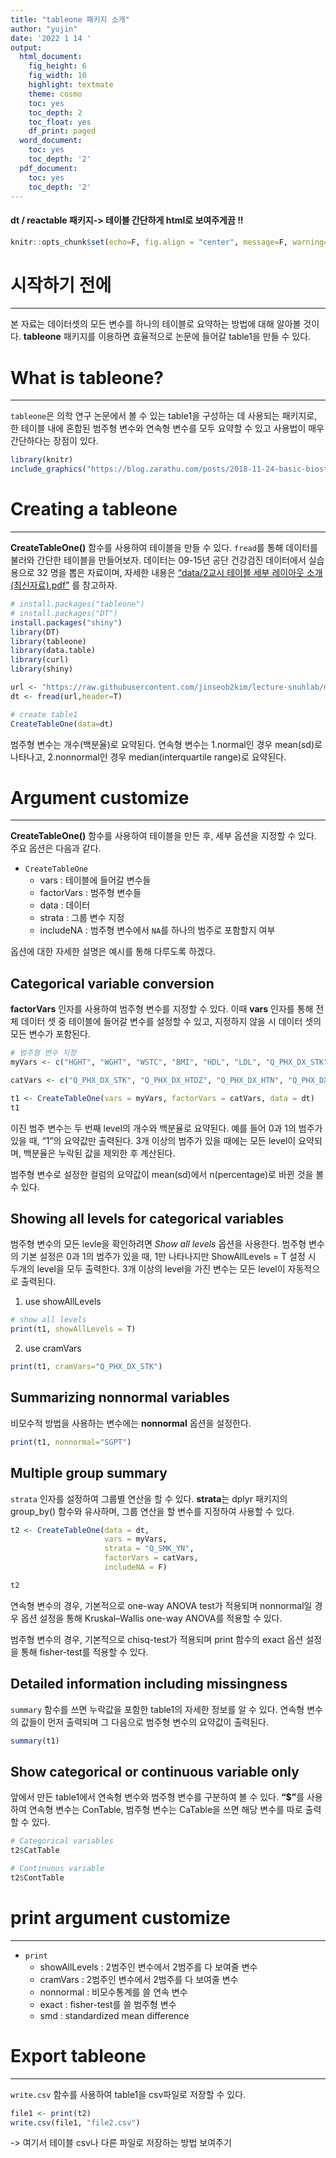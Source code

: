 ```yaml
---
title: "tableone 패키지 소개"
author: "yujin"
date: '2022 1 14 '
output:
  html_document:
    fig_height: 6
    fig_width: 10
    highlight: textmate
    theme: cosmo
    toc: yes
    toc_depth: 2
    toc_float: yes
    df_print: paged
  word_document:
    toc: yes
    toc_depth: '2'
  pdf_document:
    toc: yes
    toc_depth: '2'
---
```


#### dt / reactable 패키지-> 테이블 간단하게 html로 보여주게끔 !!

```r
knitr::opts_chunk$set(echo=F, fig.align = "center", message=F, warning=F)
```

# 시작하기 전에
___

본 자료는 데이터셋의 모든 변수를 하나의 테이블로 요약하는 방법에 대해 알아볼 것이다. **tableone** 패키지를 이용하면 효율적으로 논문에 들어갈 table1을 만들 수 있다. 

# What is tableone?
___

`tableone`은 의학 연구 논문에서 볼 수 있는 table1을 구성하는 데 사용되는 패키지로, 한 테이블 내에 혼합된 범주형 변수와 연속형 변수를 모두 요약할 수 있고 사용법이 매우 간단하다는 장점이 있다.


```r
library(knitr)
include_graphics("https://blog.zarathu.com/posts/2018-11-24-basic-biostatistics/table1.jpg")
```

# Creating a tableone
___

**CreateTableOne()** 함수를 사용하여 테이블을 만들 수 있다. `fread`를 통해 데이터를 불러와 간단한 테이블을 만들어보자. 데이터는 09-15년 공단 건강검진 데이터에서 실습용으로 32 명을 뽑은 자료이며, 자세한 내용은  ["data/2교시 테이블 세부 레이아웃 소개(최신자료).pdf"](https://github.com/jinseob2kim/lecture-snuhlab/raw/master/data/2%EA%B5%90%EC%8B%9C%20%ED%85%8C%EC%9D%B4%EB%B8%94%20%EC%84%B8%EB%B6%80%20%EB%A0%88%EC%9D%B4%EC%95%84%EC%9B%83%20%EC%86%8C%EA%B0%9C(%EC%B5%9C%EC%8B%A0%EC%9E%90%EB%A3%8C).pdf) 를 참고하자.

```r
# install.packages("tableone")
# install.packages("DT")
install.packages("shiny")
library(DT)
library(tableone)
library(data.table)
library(curl)
library(shiny)
```

```r
url <- "https://raw.githubusercontent.com/jinseob2kim/lecture-snuhlab/master/data/example_g1e.csv"
dt <- fread(url,header=T)
```

```r
# create table1
CreateTableOne(data=dt)
```

범주형 변수는 개수(백분율)로 요약된다. 연속형 변수는 1.normal인 경우 mean(sd)로 나타나고, 2.nonnormal인 경우 median(interquartile range)로 요약된다.

# Argument customize
___

**CreateTableOne()** 함수를 사용하여 테이블을 만든 후, 세부 옵션을 지정할 수 있다. 주요 옵션은 다음과 같다.

- `CreateTableOne`
  - vars : 테이블에 들어갈 변수들
  - factorVars : 범주형 변수들
  - data : 데이터
  - strata : 그룹 변수 지정
  - includeNA : 범주형 변수에서 `NA`를 하나의 범주로 포함할지 여부
  
옵션에 대한 자세한 설명은 예시를 통해 다루도록 하겠다.

## Categorical variable conversion

**factorVars** 인자를 사용하여 범주형 변수를 지정할 수 있다. 이때 **vars** 인자를 통해 전체 데이터 셋 중 테이블에 들어갈 변수를 설정할 수 있고, 지정하지 않을 시 데이터 셋의 모든 변수가 포함된다.

```r
# 범주형 변수 지정
myVars <- c("HGHT", "WGHT", "WSTC", "BMI", "HDL", "LDL", "Q_PHX_DX_STK", "Q_PHX_DX_HTDZ", "Q_PHX_DX_HTN", "Q_PHX_DX_DM", "Q_PHX_DX_DLD", "Q_HBV_AG", "Q_SMK_YN", "TG", "SGPT")

catVars <- c("Q_PHX_DX_STK", "Q_PHX_DX_HTDZ", "Q_PHX_DX_HTN", "Q_PHX_DX_DM", "Q_PHX_DX_DLD", "Q_HBV_AG", "Q_SMK_YN")

t1 <- CreateTableOne(vars = myVars, factorVars = catVars, data = dt)
t1
```


이진 범주 변수는 두 번째 level의 개수와 백분율로 요약된다. 예를 들어 0과 1의 범주가 있을 때, "1"의 요약값만 출력된다. 3개 이상의 범주가 있을 때에는 모든 level이 요약되며, 백분율은 누락된 값을 제외한 후 계산된다.

범주형 변수로 설정한 컬럼의 요약값이 mean(sd)에서 n(percentage)로 바뀐 것을 볼 수 있다.

## Showing all levels for categorical variables 

범주형 변수의 모든 levle을 확인하려면 *Show all levels* 옵션을 사용한다. 범주형 변수의 기본 설정은 0과 1의 범주가 있을 때, 1만 나타나지만 ShowAllLevels = T 설정 시 두개의 level을 모두 출력한다. 3개 이상의 level을 가진 변수는 모든 level이 자동적으로 출력된다. 


1. use showAllLevels

```r
# show all levels
print(t1, showAllLevels = T)
```
2. use cramVars

```r
print(t1, cramVars="Q_PHX_DX_STK")
```

## Summarizing nonnormal variables

비모수적 방법을 사용하는 변수에는 **nonnormal** 옵션을 설정한다. 

```r
print(t1, nonnormal="SGPT")
```

## Multiple group summary 

`strata` 인자를 설정하여 그룹별 연산을 할 수 있다. **strata**는 dplyr 패키지의 group_by() 함수와 유사하며, 그룹 연산을 할 변수를 지정하여 사용할 수 있다.

```r
t2 <- CreateTableOne(data = dt,
                     vars = myVars,
                     strata = "Q_SMK_YN",
                     factorVars = catVars,
                     includeNA = F)

t2
```

연속형 변수의 경우, 기본적으로 one-way ANOVA test가 적용되며 nonnormal일 경우 옵션 설정을 통해 Kruskal–Wallis one-way ANOVA를 적용할 수 있다.

범주형 변수의 경우, 기본적으로 chisq-test가 적용되며 print 함수의 exact 옵션 설정을 통해 fisher-test를 적용할 수 있다.

## Detailed information including missingness

`summary` 함수를 쓰면 누락값을 포함한 table1의 자세한 정보를 알 수 있다. 연속형 변수의 값들이 먼저 출력되며 그 다음으로 범주형 변수의 요약값이 출력된다.

```r
summary(t1)
```

## Show categorical or continuous variable only

앞에서 만든 table1에서 연속형 변수와 범주형 변수를 구분하여 볼 수 있다. **"$"**를 사용하여 연속형 변수는 ConTable, 범주형 변수는 CaTable을 쓰면 해당 변수를 따로 출력할 수 있다.

```r
# Categorical variables
t2$CatTable
```

``` r
# Continuous variable
t2$ContTable
```


# print argument customize
___

- `print`
  - showAllLevels : 2범주인 변수에서 2범주를 다 보여줄 변수
  - cramVars : 2범주인 변수에서 2범주를 다 보여줄 변수
  - nonnormal : 비모수통계를 쓸 연속 변수
  - exact : fisher-test를 쓸 범주형 변수
  - smd : standardized mean difference

  
# Export tableone
___

`write.csv` 함수를 사용하여 table1을 csv파일로 저장할 수 있다.

```r
file1 <- print(t2)
write.csv(file1, "file2.csv")
```


-> 여기서 테이블 csv나 다른 파일로 저장하는 방법 보여주기


